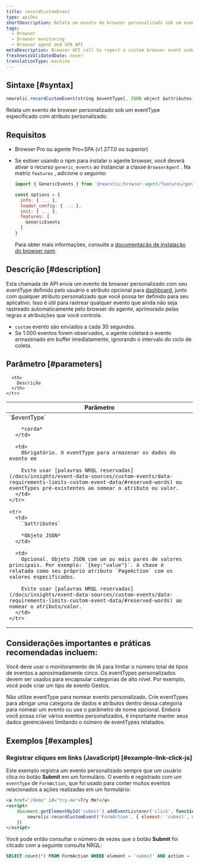 ```yaml
---
title: recordCustomEvent
type: apiDoc
shortDescription: Relata um evento de browser personalizado sob um eventType especificado com atributo personalizado.
tags:
  - Browser
  - Browser monitoring
  - Browser agent and SPA API
metaDescription: Browser API call to report a custom browser event under a specified eventType with custom attributes.
freshnessValidatedDate: never
translationType: machine
---
```


## Sintaxe [#syntax]

```js
newrelic.recordCustomEvent(string $eventType[, JSON object $attributes])
```

Relata um evento de browser personalizado sob um eventType especificado com atributo personalizado.

## Requisitos

* Browser Pro ou agente Pro+SPA (v1.277.0 ou superior)

* Se estiver usando o npm para instalar o agente browser, você deverá ativar o recurso `generic_events` ao instanciar a classe `BrowserAgent` . Na matriz `features` , adicione o seguinte:

  ```js
  import { GenericEvents } from '@newrelic/browser-agent/features/generic_events';

  const options = {
    info: { ... },
    loader_config: { ... },
    init: { ... },
    features: [
      GenericEvents
    ]
  }
  ```

  Para obter mais informações, consulte a [documentação de instalação do browser npm](https://www.npmjs.com/package/@newrelic/browser-agent#new-relic-browser-agent).

## Descrição [#description]

Esta chamada de API envia um evento de browser personalizado com seu eventType definido pelo usuário e atributo opcional para [dashboard](/docs/query-your-data/explore-query-data/dashboards/introduction-new-relic-one-dashboards), junto com qualquer atributo personalizado que você possa ter definido para seu aplicativo. Isso é útil para rastrear qualquer evento que ainda não seja rastreado automaticamente pelo browser do agente, aprimorado pelas regras e atribuições que você controla.

* `custom` evento são enviados a cada 30 segundos.
* Se 1.000 eventos forem observados, o agente coletará o evento armazenado em buffer imediatamente, ignorando o intervalo do ciclo de coleta.

## Parâmetro [#parameters]

<table>
  <thead>
    <tr>
      <th width="25%">
        Parâmetro
      </th>

      <th>
        Descrição
      </th>
    </tr>
  </thead>

  <tbody>
    <tr>
      <td>
        `$eventType`

        *corda*
      </td>

      <td>
        Obrigatório. O eventType para armazenar os dados do evento em

        Evite usar [palavras NRQL reservadas](/docs/insights/event-data-sources/custom-events/data-requirements-limits-custom-event-data/#reserved-words) ou eventTypes pré-existentes ao nomear o atributo ou valor.
      </td>
    </tr>

    <tr>
      <td>
        `$attributes`

        *Objeto JSON*
      </td>

      <td>
        Opcional. Objeto JSON com um ou mais pares de valores principais. Por exemplo: `{key:"value"}`. A chave é relatada como seu próprio atributo `PageAction` com os valores especificados.

        Evite usar [palavras NRQL reservadas](/docs/insights/event-data-sources/custom-events/data-requirements-limits-custom-event-data/#reserved-words) ao nomear o atributo/valor.
      </td>
    </tr>
  </tbody>
</table>

## Considerações importantes e práticas recomendadas incluem:

Você deve usar o monitoramento de IA para limitar o número total de tipos de eventos a aproximadamente cinco. Os eventTypes personalizados devem ser usados para encapsular categorias de alto nível. Por exemplo, você pode criar um tipo de evento Gestos.

Não utilize eventType para nomear evento personalizado. Crie eventTypes para abrigar uma categoria de dados e atributos dentro dessa categoria para nomear um evento ou use o parâmetro de nome opcional. Embora você possa criar vários eventos personalizados, é importante manter seus dados gerenciáveis limitando o número de eventTypes relatados.

## Exemplos [#examples]

### Registrar cliques em links (JavaScript) [#example-link-click-js]

Este exemplo registra um evento personalizado sempre que um usuário clica no botão <DNT>**Submit**</DNT> em um formulário. O evento é registrado com um `eventType` de `FormAction`, que foi usado para conter muitos eventos relacionados a ações realizadas em um formulário:

```html
<a href="/demo" id="try-me">Try Me!</a>
<script>
    document.getElementById('submit').addEventListener('click', function(e) {
        newrelic.recordCustomEvent('FormAction', { element: 'submit', action: 'click' });
    })
</script>
```

Você pode então consultar o número de vezes que o botão <DNT>**Submit**</DNT> foi clicado com a seguinte consulta NRQL:

```sql
SELECT count(*) FROM FormAction WHERE element = 'submit' AND action = 'click' SINCE 1 hour ago
```